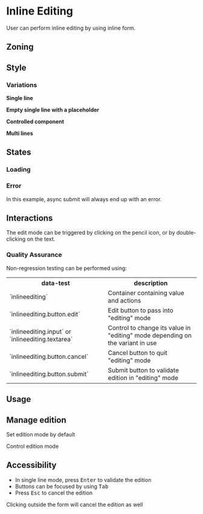 


<Meta of={Stories} />
<Status id="inlineEditing" />

# Inline Editing

User can perform inline editing by using inline form.

## Zoning

<FigmaImage
	src="https://www.figma.com/file/Ve55mrVTPmg8yDo8VKRp83/Inline-editing?node-id=467%3A7850"
	alt="zoning image for inline editing"
/>

## Style

### Variations

**Single line**

<FigmaImage
	src="https://www.figma.com/file/Ve55mrVTPmg8yDo8VKRp83/Inline-editing?node-id=467%3A7866"
	alt="Single line InlineEditing with content"
/>

<Canvas of={Stories.Text} />

**Empty single line with a placeholder**

<FigmaImage
	src="https://www.figma.com/file/Ve55mrVTPmg8yDo8VKRp83/Inline-editing?node-id=472%3A3999"
	alt="Single line InlineEditing without initial content"
/>

<Canvas of={Stories.EmptyTextWithPlaceholder} />

**Controlled component**

<FigmaImage
	src="https://www.figma.com/file/Ve55mrVTPmg8yDo8VKRp83/Inline-editing?node-id=467%3A7866"
	alt="Single line InlineEditing with content"
/>

<Canvas of={Stories.ControlledComponent} />

**Multi lines**

<FigmaImage
	src="https://www.figma.com/file/Ve55mrVTPmg8yDo8VKRp83/Inline-editing?node-id=474%3A4085"
	alt="Multi lines InlineEditing with initial content"
/>

<Canvas of={Stories.Textarea} />

## States

### Loading

<FigmaImage
	src="https://www.figma.com/file/Ve55mrVTPmg8yDo8VKRp83/Inline-editing?node-id=477%3A4388"
	alt="Pending state for InlineEditing"
/>

<Canvas of={Stories.LoadingMode} />

### Error

<FigmaImage
	src="https://www.figma.com/file/Ve55mrVTPmg8yDo8VKRp83/Inline-editing?node-id=478%3A4481"
	alt="Error state for InlineEditing"
/>

In this example, async submit will always end up with an error.

<Canvas of={Stories.InUse} />

## Interactions

The edit mode can be triggered by clicking on the pencil icon, or by double-clicking on the text.

### Quality Assurance

Non-regression testing can be performed using:

<table>
	<tr>
		<th>data-test</th>
		<th>description</th>
	</tr>
	<tr>
		<td>`inlineediting`</td>
		<td>Container containing value and actions</td>
	</tr>
	<tr>
		<td>`inlineediting.button.edit`</td>
		<td>Edit button to pass into "editing" mode</td>
	</tr>
	<tr>
		<td>`inlineediting.input` or `inlineediting.textarea`</td>
		<td>Control to change its value in "editing" mode depending on the variant in use</td>
	</tr>
	<tr>
		<td>`inlineediting.button.cancel`</td>
		<td>Cancel button to quit "editing" mode</td>
	</tr>
	<tr>
		<td>`inlineediting.button.submit`</td>
		<td>Submit button to validate edition in "editing" mode</td>
	</tr>
</table>

## Usage

<Canvas of={Stories.Default} />
<Canvas of={Stories.WithEllipsis} />
<Canvas of={Stories.WithTextarea} />
<Canvas of={Stories.LongTextInTextarea} />
<Canvas of={Stories.AsHeading} />

## Manage edition

Set edition mode by default

<Canvas of={Stories.DefaultEditionMode} />

Control edition mode

<Canvas of={Stories.ControlEditionMode} />

## Accessibility

- In single line mode, press <kbd>Enter</kbd> to validate the edition
- Buttons can be focused by using <kbd>Tab</kbd>
- Press <kbd>Esc</kbd> to cancel the edition

Clicking outside the form will cancel the edition as well
